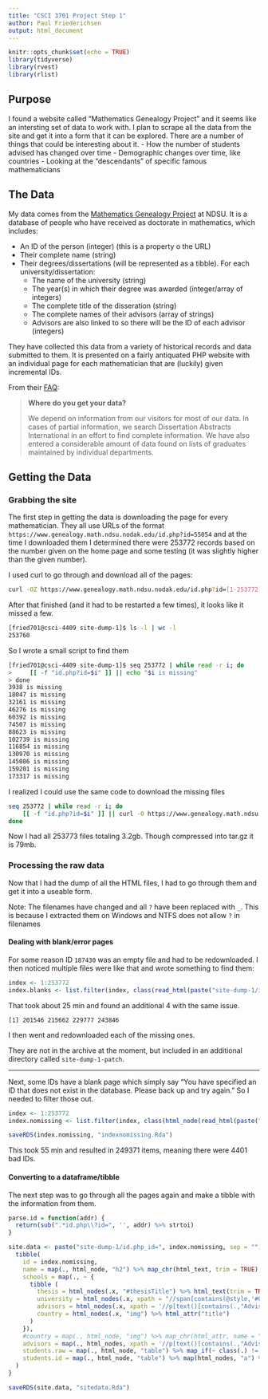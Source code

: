 ```yaml
---
title: "CSCI 3701 Project Step 1"
author: Paul Friederichsen
output: html_document
---
```


```r
knitr::opts_chunk$set(echo = TRUE)
library(tidyverse)  
library(rvest)
library(rlist)
```

## Purpose

I found a website called "Mathematics Genealogy Project" and it seems like an intersting set of data to work with. I plan to scrape all the data from the site and get it into a form that it can be explored. There are a number of things that could be interesting about it. 
- How the number of students advised has changed over time
- Demographic changes over time, like countries
- Looking at the "descendants" of specific famous mathematicians

## The Data

My data comes from the [Mathematics Genealogy Project](https://www.genealogy.math.ndsu.nodak.edu/) at NDSU. It is a database of people who have received as doctorate in mathematics, which includes:

- An ID of the person (integer) (this is a property o the URL)
- Their complete name (string)
- Their degrees/dissertations (will be represented as a tibble). For each university/dissertation:
  - The name of the university (string)
  - The year(s) in which their degree was awarded (integer/array of integers)
  - The complete title of the disseration (string)
  - The complete names of their advisors (array of strings)
  - Advisors are also linked to so there will be the ID of each advisor (integers)

They have collected this data from a variety of historical records and data submitted to them. It is presented on a fairly antiquated PHP website with an individual page for each mathematician that are (luckily) given incremental IDs.

From their [FAQ](https://www.genealogy.math.ndsu.nodak.edu/faq.php):

<blockquote style="font-size: 14px">
<b>Where do you get your data?</b></p>

<p>We depend on information from our visitors for most of our data. In cases of partial information, we search Dissertation Abstracts International in an effort to find complete information. We have also entered a considerable amount of data found on lists of graduates maintained by individual departments.</p>
</blockquote>


## Getting the Data

### Grabbing the site

The first step in getting the data is downloading the page for every mathematician. They all use URLs of the format `https://www.genealogy.math.ndsu.nodak.edu/id.php?id=55054` and at the time I downloaded them I determined there were 253772 records based on the number given on the home page and some testing (it was slightly higher than the given number). 


I used curl to go through and download all of the pages:
```bash
curl -OZ https://www.genealogy.math.ndsu.nodak.edu/id.php?id=[1-253772]
```

After that finished (and it had to be restarted a few times), it looks like it missed a few.
```bash
[fried701@csci-4409 site-dump-1]$ ls -l | wc -l
253760
```


So I wrote a small script to find them

```bash
[fried701@csci-4409 site-dump-1]$ seq 253772 | while read -r i; do
>     [[ -f "id.php?id=$i" ]] || echo "$i is missing"
> done                                                                                                                                           
3938 is missing
18047 is missing
32161 is missing
46276 is missing
60392 is missing
74507 is missing
88623 is missing
102739 is missing
116854 is missing
130970 is missing
145086 is missing
159201 is missing
173317 is missing
```

I realized I could use the same code to download the missing files

```bash
seq 253772 | while read -r i; do
    [[ -f "id.php?id=$i" ]] || curl -O https://www.genealogy.math.ndsu.nodak.edu/id.php?id=$i
done
```
Now I had all 253773 files totaling 3.2gb. Though compressed into tar.gz it is 79mb.

### Processing the raw data

Now that I had the dump of all the HTML files, I had to go through them and get it into a useable form.

Note: The filenames have changed and all `?` have been replaced with `_`. This is because I extracted them on Windows and NTFS does not allow `?` in filenames

#### Dealing with blank/error pages

For some reason ID `187430` was an empty file and had to be redownloaded. I then noticed multiple files were like that and wrote something to find them:

```r
index <- 1:253772
index.blanks <- list.filter(index, class(read_html(paste("site-dump-1/id.php_id=", ., sep=""))) == "xml_document")
```

That took about 25 min and found an additional 4 with the same issue.

```
[1] 201546 215662 229777 243846
```

I then went and redownloaded each of the missing ones.

They are not in the archive at the moment, but included in an additional directory called `site-dump-1-patch`.

---

Next, some IDs have a blank page which simply say "You have specified an ID that does not exist in the database. Please back up and try again." So I needed to filter those out.

```r
index <- 1:253772
index.nomissing <- list.filter(index, class(html_node(read_html(paste("site-dump-1/id.php_id=", ., sep="")), "#paddingWrapper")) != "xml_missing")

saveRDS(index.nomissing, "indexnomissing.Rda")
```

This took 55 min and resulted in 249371 items, meaning there were 4401 bad IDs.

#### Converting to a dataframe/tibble

The next step was to go through all the pages again and make a tibble with the information from them.

```r
parse.id = function(addr) {
  return(sub(".*id.php\\?id=", '', addr) %>% strtoi)
}

site.data <- paste("site-dump-1/id.php_id=", index.nomissing, sep = "") %>% map(read_html) %>% map(html_node, "#paddingWrapper") %>% {
  tibble(
    id = index.nomissing,
    name = map(., html_node, "h2") %>% map_chr(html_text, trim = TRUE),
    schools = map(., ~ {
      tibble (
        thesis = html_nodes(.x, "#thesisTitle") %>% html_text(trim = TRUE),
        university = html_nodes(.x, xpath = "//span[contains(@style,'#006633')]") %>% html_text(),
        advisors = html_nodes(.x, xpath = '//p[text()[contains(.,"Advisor")]]') %>% map(html_nodes, "a") %>% map(html_attr, "href") %>% map(map, parse.id),
        country = html_nodes(.x, "img") %>% html_attr("title")
      )
    }),
    #country = map(., html_node, "img") %>% map_chr(html_attr, name = "title"),
    advisors = map(., html_nodes, xpath = '//p[text()[contains(.,"Advisor")]]') %>% map(html_nodes, "a") %>% map(html_attr, "href") %>% map(map, parse.id),
    students.raw = map(., html_node, "table") %>% map_if(~ class(.) != "xml_missing" ,html_table),
    students.id = map(., html_node, "table") %>% map(html_nodes, "a") %>% map(html_attr, "href") %>% map(map, parse.id)
  )
}

saveRDS(site.data, "sitedata.Rda")
```


